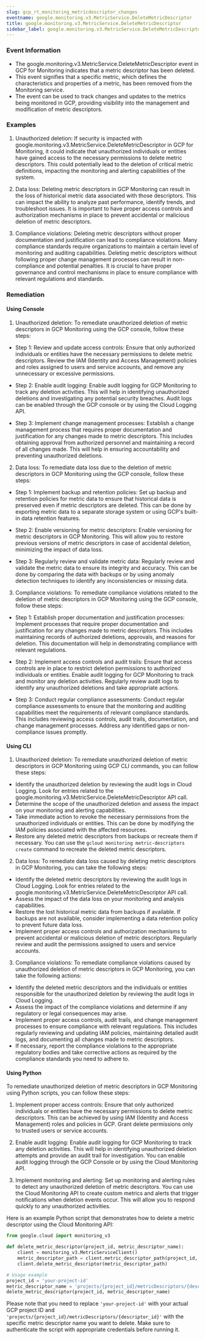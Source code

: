 ```yaml
--- 
slug: gcp_rt_monitoring_metricdescriptor_changes
eventname: google.monitoring.v3.MetricService.DeleteMetricDescriptor
title: google.monitoring.v3.MetricService.DeleteMetricDescriptor
sidebar_label: google.monitoring.v3.MetricService.DeleteMetricDescriptor
---
```

                       
### Event Information

- The google.monitoring.v3.MetricService.DeleteMetricDescriptor event in GCP for Monitoring indicates that a metric descriptor has been deleted.
- This event signifies that a specific metric, which defines the characteristics and properties of a metric, has been removed from the Monitoring service.
- The event can be used to track changes and updates to the metrics being monitored in GCP, providing visibility into the management and modification of metric descriptors.


### Examples

1. Unauthorized deletion: If security is impacted with google.monitoring.v3.MetricService.DeleteMetricDescriptor in GCP for Monitoring, it could indicate that unauthorized individuals or entities have gained access to the necessary permissions to delete metric descriptors. This could potentially lead to the deletion of critical metric definitions, impacting the monitoring and alerting capabilities of the system.

2. Data loss: Deleting metric descriptors in GCP Monitoring can result in the loss of historical metric data associated with those descriptors. This can impact the ability to analyze past performance, identify trends, and troubleshoot issues. It is important to have proper access controls and authorization mechanisms in place to prevent accidental or malicious deletion of metric descriptors.

3. Compliance violations: Deleting metric descriptors without proper documentation and justification can lead to compliance violations. Many compliance standards require organizations to maintain a certain level of monitoring and auditing capabilities. Deleting metric descriptors without following proper change management processes can result in non-compliance and potential penalties. It is crucial to have proper governance and control mechanisms in place to ensure compliance with relevant regulations and standards.

### Remediation

#### Using Console

1. Unauthorized deletion: To remediate unauthorized deletion of metric descriptors in GCP Monitoring using the GCP console, follow these steps:

- Step 1: Review and update access controls: Ensure that only authorized individuals or entities have the necessary permissions to delete metric descriptors. Review the IAM (Identity and Access Management) policies and roles assigned to users and service accounts, and remove any unnecessary or excessive permissions.

- Step 2: Enable audit logging: Enable audit logging for GCP Monitoring to track any deletion activities. This will help in identifying unauthorized deletions and investigating any potential security breaches. Audit logs can be enabled through the GCP console or by using the Cloud Logging API.

- Step 3: Implement change management processes: Establish a change management process that requires proper documentation and justification for any changes made to metric descriptors. This includes obtaining approval from authorized personnel and maintaining a record of all changes made. This will help in ensuring accountability and preventing unauthorized deletions.

2. Data loss: To remediate data loss due to the deletion of metric descriptors in GCP Monitoring using the GCP console, follow these steps:

- Step 1: Implement backup and retention policies: Set up backup and retention policies for metric data to ensure that historical data is preserved even if metric descriptors are deleted. This can be done by exporting metric data to a separate storage system or using GCP's built-in data retention features.

- Step 2: Enable versioning for metric descriptors: Enable versioning for metric descriptors in GCP Monitoring. This will allow you to restore previous versions of metric descriptors in case of accidental deletion, minimizing the impact of data loss.

- Step 3: Regularly review and validate metric data: Regularly review and validate the metric data to ensure its integrity and accuracy. This can be done by comparing the data with backups or by using anomaly detection techniques to identify any inconsistencies or missing data.

3. Compliance violations: To remediate compliance violations related to the deletion of metric descriptors in GCP Monitoring using the GCP console, follow these steps:

- Step 1: Establish proper documentation and justification processes: Implement processes that require proper documentation and justification for any changes made to metric descriptors. This includes maintaining records of authorized deletions, approvals, and reasons for deletion. This documentation will help in demonstrating compliance with relevant regulations.

- Step 2: Implement access controls and audit trails: Ensure that access controls are in place to restrict deletion permissions to authorized individuals or entities. Enable audit logging for GCP Monitoring to track and monitor any deletion activities. Regularly review audit logs to identify any unauthorized deletions and take appropriate actions.

- Step 3: Conduct regular compliance assessments: Conduct regular compliance assessments to ensure that the monitoring and auditing capabilities meet the requirements of relevant compliance standards. This includes reviewing access controls, audit trails, documentation, and change management processes. Address any identified gaps or non-compliance issues promptly.

#### Using CLI

1. Unauthorized deletion: To remediate unauthorized deletion of metric descriptors in GCP Monitoring using GCP CLI commands, you can follow these steps:

- Identify the unauthorized deletion by reviewing the audit logs in Cloud Logging. Look for entries related to the google.monitoring.v3.MetricService.DeleteMetricDescriptor API call.
- Determine the scope of the unauthorized deletion and assess the impact on your monitoring and alerting capabilities.
- Take immediate action to revoke the necessary permissions from the unauthorized individuals or entities. This can be done by modifying the IAM policies associated with the affected resources.
- Restore any deleted metric descriptors from backups or recreate them if necessary. You can use the `gcloud monitoring metric-descriptors create` command to recreate the deleted metric descriptors.

2. Data loss: To remediate data loss caused by deleting metric descriptors in GCP Monitoring, you can take the following steps:

- Identify the deleted metric descriptors by reviewing the audit logs in Cloud Logging. Look for entries related to the google.monitoring.v3.MetricService.DeleteMetricDescriptor API call.
- Assess the impact of the data loss on your monitoring and analysis capabilities.
- Restore the lost historical metric data from backups if available. If backups are not available, consider implementing a data retention policy to prevent future data loss.
- Implement proper access controls and authorization mechanisms to prevent accidental or malicious deletion of metric descriptors. Regularly review and audit the permissions assigned to users and service accounts.

3. Compliance violations: To remediate compliance violations caused by unauthorized deletion of metric descriptors in GCP Monitoring, you can take the following actions:

- Identify the deleted metric descriptors and the individuals or entities responsible for the unauthorized deletion by reviewing the audit logs in Cloud Logging.
- Assess the impact of the compliance violations and determine if any regulatory or legal consequences may arise.
- Implement proper access controls, audit trails, and change management processes to ensure compliance with relevant regulations. This includes regularly reviewing and updating IAM policies, maintaining detailed audit logs, and documenting all changes made to metric descriptors.
- If necessary, report the compliance violations to the appropriate regulatory bodies and take corrective actions as required by the compliance standards you need to adhere to.

#### Using Python

To remediate unauthorized deletion of metric descriptors in GCP Monitoring using Python scripts, you can follow these steps:

1. Implement proper access controls: Ensure that only authorized individuals or entities have the necessary permissions to delete metric descriptors. This can be achieved by using IAM (Identity and Access Management) roles and policies in GCP. Grant delete permissions only to trusted users or service accounts.

2. Enable audit logging: Enable audit logging for GCP Monitoring to track any deletion activities. This will help in identifying unauthorized deletion attempts and provide an audit trail for investigation. You can enable audit logging through the GCP Console or by using the Cloud Monitoring API.

3. Implement monitoring and alerting: Set up monitoring and alerting rules to detect any unauthorized deletion of metric descriptors. You can use the Cloud Monitoring API to create custom metrics and alerts that trigger notifications when deletion events occur. This will allow you to respond quickly to any unauthorized activities.

Here is an example Python script that demonstrates how to delete a metric descriptor using the Cloud Monitoring API:

```python
from google.cloud import monitoring_v3

def delete_metric_descriptor(project_id, metric_descriptor_name):
    client = monitoring_v3.MetricServiceClient()
    metric_descriptor_path = client.metric_descriptor_path(project_id, metric_descriptor_name)
    client.delete_metric_descriptor(metric_descriptor_path)

# Usage example
project_id = 'your-project-id'
metric_descriptor_name = 'projects/{project_id}/metricDescriptors/{descriptor_id}'
delete_metric_descriptor(project_id, metric_descriptor_name)
```

Please note that you need to replace `'your-project-id'` with your actual GCP project ID and `'projects/{project_id}/metricDescriptors/{descriptor_id}'` with the specific metric descriptor name you want to delete. Make sure to authenticate the script with appropriate credentials before running it.


 
